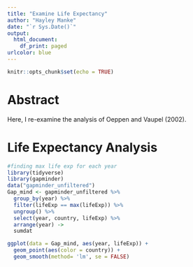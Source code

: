 ```yaml
---
title: "Examine Life Expectancy"
author: "Hayley Manke"
date: "`r Sys.Date()`"
output:
  html_document:
    df_print: paged
urlcolor: blue
---
```


```r
knitr::opts_chunk$set(echo = TRUE)
```

# Abstract

Here, I re-examine the analysis of Oeppen and Vaupel (2002).

# Life Expectancy Analysis

```r
#finding max life exp for each year 
library(tidyverse)
library(gapminder)
data("gapminder_unfiltered")
Gap_mind <- gapminder_unfiltered %>%
  group_by(year) %>%
  filter(lifeExp == max(lifeExp)) %>%
  ungroup() %>% 
  select(year, country, lifeExp) %>%
  arrange(year) ->
  sumdat

```

```r
ggplot(data = Gap_mind, aes(year, lifeExp)) +
  geom_point(aes(color = country)) +
  geom_smooth(method= 'lm', se = FALSE)
```
